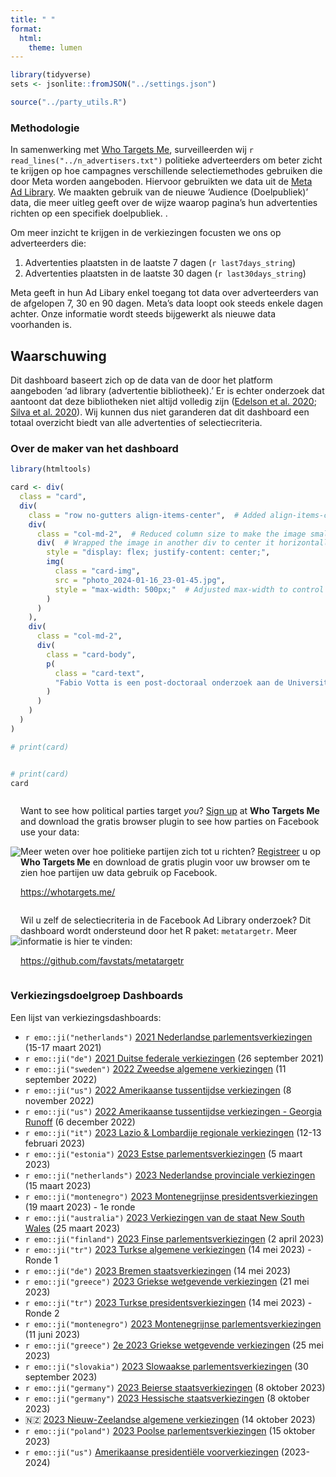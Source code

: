 ```yaml
---
title: " "
format:
  html:
    theme: lumen
---
```


```r
library(tidyverse)
sets <- jsonlite::fromJSON("../settings.json")

source("../party_utils.R")
```


### Methodologie


In samenwerking met [Who Targets Me](https://whotargets.me/), surveilleerden wij  `r read_lines("../n_advertisers.txt")` politieke adverteerders om beter zicht te krijgen op hoe campagnes verschillende selectiemethodes gebruiken die door Meta worden aangeboden. Hiervoor gebruikten we data uit de [Meta Ad Library](https://www.facebook.com/ads/library/). We maakten gebruik van de nieuwe ‘Audience (Doelpubliek)’ data, die meer uitleg geeft over de wijze waarop pagina’s hun advertenties richten op een specifiek doelpubliek.
. 

Om meer inzicht te krijgen in de verkiezingen focusten we ons op adverteerders die:


1. Advertenties plaatsten in de laatste 7 dagen (`r last7days_string`)
2. Advertenties plaatsten in de laatste 30 dagen (`r last30days_string`)


::: {.callout-note}
Meta geeft in hun Ad Libary enkel toegang tot data over adverteerders van de afgelopen 7, 30 en 90 dagen. Meta’s data loopt ook steeds enkele dagen achter. Onze informatie wordt steeds bijgewerkt als nieuwe data voorhanden is.
:::



::: {.callout-caution}
## Waarschuwing

Dit dashboard baseert zich op de data van de door het platform aangeboden ‘ad library (advertentie bibliotheek).’ Er is echter onderzoek dat aantoont dat deze bibliotheken niet altijd volledig zijn ([Edelson et al. 2020](https://ieeexplore.ieee.org/abstract/document/9152626?casa_token=X9SB7c8W9rAAAAAA:ymZr9ynFNTU6Fjzg3dcQpBzZpJ8bsEfj-H0RVTu2EZafKjhcD5Zu_VQ0aJc6qi9OMks3mUdFs-g); [Silva et al. 2020](https://dl.acm.org/doi/abs/10.1145/3366423.3380109?casa_token=ddoyvLl4R5YAAAAA:JqVLRLe6GHlR2o4zZqbEMlReyuTTyQxCGteUkdcFMR0xuCYWgwdl3NKyK05REOZm8vYl_W-bjOEaepM)). Wij kunnen dus niet garanderen dat dit dashboard een totaal overzicht biedt van alle advertenties of selectiecriteria.

:::

### Over de maker van het dashboard


```r

library(htmltools)

card <- div(
  class = "card",
  div(
    class = "row no-gutters align-items-center",  # Added align-items-center to vertically center the content
    div(
      class = "col-md-2",  # Reduced column size to make the image smaller
      div(  # Wrapped the image in another div to center it horizontally
        style = "display: flex; justify-content: center;",
        img(
          class = "card-img", 
          src = "photo_2024-01-16_23-01-45.jpg",
          style = "max-width: 500px;"  # Adjusted max-width to control image size
        )
      )
    ),
    div(
      class = "col-md-2",
      div(
        class = "card-body",
        p(
          class = "card-text", 
          "Fabio Votta is een post-doctoraal onderzoek aan de Universiteit van Amsterdam, die onderzoek doet naar het wereldwijd gebruik van digitale selectiecriteria voor politieke advertenties."
        )
      )
    )
  )
)

# print(card)


# print(card)
card

```





:::: {style="display: flex; justify-content: center; align-items: center;" }

::: {}
![](wtm_logo_2020.png)
:::

::: {}
Want to see how political parties target *you*? [Sign up](https://whotargets.me/) at **Who Targets Me** and download the gratis browser plugin to see how parties on Facebook use your data:

Meer weten over hoe politieke partijen zich tot u richten? [Registreer](https://whotargets.me/) u op **Who Targets Me** en download de gratis plugin voor uw browser om te zien hoe partijen uw data gebruik op Facebook.

[https://whotargets.me/](https://whotargets.me/)
:::

::::

:::: {style="display: flex; justify-content: center; align-items: center;" }

::: {}
![](metatargetr_logo.png)
:::

::: {}

Wil u zelf de selectiecriteria in de Facebook Ad Library onderzoek? Dit dashboard wordt ondersteund door het R paket: `metatargetr`. Meer informatie is hier te vinden: 

[https://github.com/favstats/metatargetr](https://github.com/favstats/metatargetr)
:::

::::

### Verkiezingsdoelgroep Dashboards

Een lijst van verkiezingsdashboards:

+ `r emo::ji("netherlands")` [2021 Nederlandse parlementsverkiezingen](https://favstats.github.io/DutchElectionObservatory/en/index.html) (15-17 maart 2021)
+ `r emo::ji("de")` [2021 Duitse federale verkiezingen](https://favstats.shinyapps.io/btw21_wtm) (26 september 2021)
+ `r emo::ji("sweden")` [2022 Zweedse algemene verkiezingen](https://favstats.github.io/SwedishElection2022/) (11 september 2022)
+ `r emo::ji("us")` [2022 Amerikaanse tussentijdse verkiezingen](https://whotargetsme.shinyapps.io/midterms2022/) (8 november 2022)
+ `r emo::ji("us")` [2022 Amerikaanse tussentijdse verkiezingen - Georgia Runoff](https://whotargetsme.github.io/midterms2022_dashboard/) (6 december 2022)
+ `r emo::ji("it")` [2023 Lazio & Lombardije regionale verkiezingen](https://favstats.github.io/regionali2023/) (12-13 februari 2023)
+ `r emo::ji("estonia")` [2023 Estse parlementsverkiezingen](https://favstats.github.io/EstoniaElection2023/) (5 maart 2023)
+ `r emo::ji("netherlands")` [2023 Nederlandse provinciale verkiezingen](https://favstats.github.io/ProvincialeStatenverkiezingen2023/) (15 maart 2023)
+ `r emo::ji("montenegro")` [2023 Montenegrijnse presidentsverkiezingen](https://favstats.github.io/MontenegroPresidentialElection2023/) (19 maart 2023) - 1e ronde
+ `r emo::ji("australia")` [2023 Verkiezingen van de staat New South Wales](https://favstats.github.io/NSWAustralianElection2023/) (25 maart 2023)
+ `r emo::ji("finland")` [2023 Finse parlementsverkiezingen](https://favstats.github.io/FinlandElections2023/) (2 april 2023)
+ `r emo::ji("tr")` [2023 Turkse algemene verkiezingen](https://favstats.github.io/TurkishElection2023/round1) (14 mei 2023) - Ronde 1
+ `r emo::ji("de")` [2023 Bremen staatsverkiezingen](https://favstats.github.io/BremenStateElection2023/) (14 mei 2023)
+ `r emo::ji("greece")` [2023 Griekse wetgevende verkiezingen](https://favstats.github.io/BremenStateElection2023/) (21 mei 2023)
+ `r emo::ji("tr")` [2023 Turkse presidentsverkiezingen](https://favstats.github.io/TurkishElection2023/) (14 mei 2023) - Ronde 2
+ `r emo::ji("montenegro")` [2023 Montenegrijnse parlementsverkiezingen](https://favstats.github.io/2023MontenegrinParliamentaryElection/) (11 juni 2023)
+ `r emo::ji("greece")` [2e 2023 Griekse wetgevende verkiezingen](https://favstats.github.io/2ndGreeceElection2023/) (25 mei 2023)
+ `r emo::ji("slovakia")` [2023 Slowaakse parlementsverkiezingen](https://favstats.github.io/slovakia2023/) (30 september 2023)
+ `r emo::ji("germany")` [2023 Beierse staatsverkiezingen](https://favstats.github.io/LTW2023/bavaria) (8 oktober 2023)
+ `r emo::ji("germany")` [2023 Hessische staatsverkiezingen](https://favstats.github.io/LTW2023/hessen) (8 oktober 2023)
+ 🇳🇿 [2023 Nieuw-Zeelandse algemene verkiezingen](https://favstats.github.io/NZ2023/) (14 oktober 2023)
+ `r emo::ji("poland")` [2023 Poolse parlementsverkiezingen](https://favstats.github.io/poland2023/) (15 oktober 2023)
+ `r emo::ji("us")` [Amerikaanse presidentiële voorverkiezingen](https://favstats.github.io/USprimaries2024/) (2023-2024)
